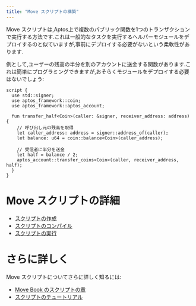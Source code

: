 ```yaml
---
title: "Move スクリプトの構築"
---
```






Move スクリプトは,Aptos上で複数のパブリック関数を1つのトランザクションで実行する方法です.これは一般的なタスクを実行するヘルパーモジュールをデプロイするのと似ていますが,事前にデプロイする必要がないという柔軟性があります.

例として,ユーザーの残高の半分を別のアカウントに送金する関数があります.これは簡単にプログラミングできますが,おそらくモジュールをデプロイする必要はないでしょう:

```move
script {
  use std::signer;
  use aptos_framework::coin;
  use aptos_framework::aptos_account;

  fun transfer_half<Coin>(caller: &signer, receiver_address: address) {
    // 呼び出し元の残高を取得
    let caller_address: address = signer::address_of(caller);
    let balance: u64 = coin::balance<Coin>(caller_address);

    // 受信者に半分を送金
    let half = balance / 2;
    aptos_account::transfer_coins<Coin>(caller, receiver_address, half);
  }
}
```

# Move スクリプトの詳細

- [スクリプトの作成](/ja/build/smart-contracts/scripts/writing-scripts)
- [スクリプトのコンパイル](/ja/build/smart-contracts/scripts/compiling-scripts)
- [スクリプトの実行](/ja/build/smart-contracts/scripts/running-scripts)

# さらに詳しく

Move スクリプトについてさらに詳しく知るには:

- [Move Book のスクリプトの章](/ja/build/smart-contracts/book/modules-and-scripts)
- [スクリプトのチュートリアル](/ja/build/smart-contracts/scripts/script-tutorial)
